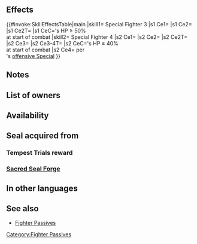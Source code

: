 {{Passive
|type=B
|name=Special Fighter
|exclusive=0
|1name=Special Fighter 1
|1tagid=SID_奥義隊形1
|1promotionRarity=4
|1promotionTier=1
|1required=-
|1effect=At start of combat, if unit's HP ≥ 90%, grants Special cooldown charge +1 to unit and inflicts Special cooldown charge -1 on foe per attack. (Only highest value applied. Does not stack.)
|1cost=60
|2name=Special Fighter 2
|2tagid=SID_奥義隊形2
|2promotionRarity=5
|2promotionTier=1
|2effect=At start of combat, if unit's HP ≥ 70%, grants Special cooldown charge +1 to unit and inflicts Special cooldown charge -1 on foe per attack. (Only highest value applied. Does not stack.)
|2cost=120
|3name=Special Fighter 3
|3tagid=SID_奥義隊形3
|3effect=At start of combat, if unit's HP ≥ 50%, grants Special cooldown charge +1 to unit and inflicts Special cooldown charge -1 on foe per attack. (Only highest value applied. Does not stack.)
|3cost=240
|3next=-
|4name=Special Fighter 4
|4tagid=SID_奥義隊形4
|4cost=300
|4next=-
|4effect=At start of combat, if unit's HP ≥ 40%, grants Special cooldown charge +1 to unit and inflicts Special cooldown charge -1 on foe per attack (only highest value applied; does not stack), reduces the effect of【Deep Wounds】by 50% during combat, and also, if unit deals damage to foe using a Special, restores HP = 30% of damage dealt (excluding area-of-effect Specials).<br><br>【Deep Wounds】<br>Unit's HP cannot be healed through its next action.
|canUseWeapon={{WeaponList|All}}
|canUseMove={{MoveList|Armored}}
|properties=random_owner
}}
==Effects==
{{#invoke:SkillEffectsTable|main
|skill1={{Si|Special Fighter 3}} Special Fighter 3
|s1 Ce1={{Eft|Special Cooldown Charge +1}}
|s1 Ce2={{Eft|Guard}}
|s1 Ce2T={{Tgt|Foe}}
|s1 CeC={{Tgt|Unit}}'s HP ≥ 50%<br>at start of combat
|skill2={{Si|Special Fighter 4}} Special Fighter 4
|s2 Ce1={{Eft|Special Cooldown Charge +1}}
|s2 Ce2={{Eft|Guard}}
|s2 Ce2T={{Tgt|Foe}}
|s2 Ce3={{Eft|Reduce Deep Wounds|50%}}
|s2 Ce3-4T={{Tgt|Unit}}
|s2 CeC={{Tgt|Unit}}'s HP ≥ 40%<br>at start of combat
|s2 Ce4={{Eft|Heal|30% of damage dealt}} per<br>{{Tgt|Unit}}'s [[offensive Special]]
}}

==Notes==
{{CooldownChargePlus}}
{{CooldownChargeMinus}}
{{CombatHPRecovery|DWreduction=50|name=Special Fighter 4}}
==List of owners==
{{Skill Hero List}}
==Availability==
{{PassiveFocusList}}
{{PassiveDistributionList}}
{{PassiveCombatManualList}}
==Seal acquired from==
===Tempest Trials reward===
{{Tempest Trials seal reward}}
===[[Sacred Seal Forge]]===
{{SealCosts
|seals=Special Fighter 1;Special Fighter 2;Special Fighter 3
|badgeColor=Scarlet
|costs1=20;100;40
|costs2=60;200;50
|costs3=400;1000;100
}}
==In other languages==
{{OtherLanguages
|japanese=奥義隊形
|japaneseNotes=''mystery formation''
|german=Spezialkämpfer
|spanishEU=Luchador esp.
|spanishLA=Luchador esp.
|french=Spécial
|italian=Specialità
|chineseTW=奧義隊形
|portuguese=Luta especial
}}
==See also==
{{See also skills|cond=(Description LIKE '%grants%Special cooldown charge +1%inflicts Special cooldown charge -1%per attack%' OR Description LIKE '%inflicts%Special cooldown charge -1%grants%Special cooldown charge +1%per attack%') AND Description NOT LIKE '%【Guard】%' OR Description LIKE '%Reduces the effect of【Deep Wounds】by%'}}
* [[Fighter Passives]]
{{Passives Navbox|B}}
[[Category:Fighter Passives]]
{{Seals Navbox}}